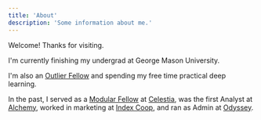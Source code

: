```yaml
---
title: 'About'
description: 'Some information about me.'
---
```


Welcome! Thanks for visiting.

I'm currently finishing my undergrad at George Mason University.

I'm also an [Outlier Fellow](https://www.outliers.build/) and spending my free time practical deep learning.

In the past, I served as a [Modular Fellow](https://blog.celestia.org/introducing-modular-fellows/) at [Celestia](https://celestia.org/), was the first Analyst at [Alchemy](https://www.alchemy.com/), worked in marketing at [Index Coop](https://indexcoop.com/), and ran as Admin at [Odyssey](https://www.cryptostudyhall.xyz/).

